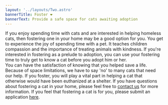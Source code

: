 ```yaml
---
layout: '../layouts/Two.astro'
bannerTitle: Foster ❤️
bannerText: Provide a safe space for cats awaiting adoption
---
```


<SpotlightContainer>
    <Spotlight
        imageSrc="/images/foster_pic01.jpg"
        header="Fostering a cat"
    >
        If you enjoy spending time with cats and are interested in helping homeless cats, then fostering one in your home may be a good option for you. You get to experience the joy of spending time with a pet. It teaches children compassion and the importance of treating animals with kindness.
    </Spotlight>
    <Spotlight
        imageSrc="/images/foster_pic02.jpg"
        header="Why foster?"
    >
        If you're interested in fostering as a prelude to adoption, you can use your fostering time to truly get to know a cat before you adopt him or her.<br/> You can have the satisfaction of knowing that you helped save a life.  Because of space limitations, we have to say 'no' to many cats that need our help. If you foster, you will play a vital part in helping a cat that otherwise would have been euthanized at a shelter.
    </Spotlight>
    <Spotlight
        imageSrc="/images/foster_pic03.jpg"
        header="Application"
    >
         If you have questions about fostering a cat in your home, please feel free to <a href='/index.html#main'>contact us</a> for more information. If you feel that fostering a cat is for you, please submit an application <a href='/foster-form.html'>here</a>.
    </Spotlight>
</SpotlightContainer>
